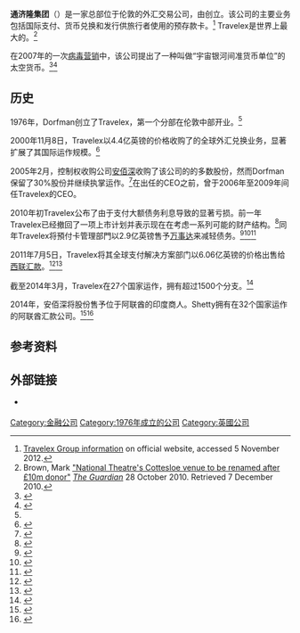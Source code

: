 {{Infobox company
| company_name = Travelex Group
| company_logo = [[File:Travelex_logo.png|File:Travelex logo.png]]
| company_type = [[私人有限公司|私人有限公司]]
| foundation = {{start date|1976}}
| location_city = [[伦敦|伦敦]]
| location_country = [[英格兰|英格兰]]
| key_people       = Lloyd Dorfman（创始人、主席）
| num_employees = 
| industry = [[金融服务|金融服务]]
| products = [[外汇市场|外汇交易]]
<!--| owner = B. R. Shetty和Lloyd Doorman B. R. Shetty收购完成时间不明-->
| num_employees = {{Fact|6500+（2012）|time=2014-07-14T08:45:05+00:00}}
| homepage = {{URL|http://www.travelex.com}}
}}

'''通济隆集团'''（{{lang-en|Travelex Group}}）是一家总部位于伦敦的外汇交易公司，由{{link-en|Lloyd Dorfman|Lloyd Dorfman}}创立。该公司的主要业务包括国际支付、货币兑换和发行供旅行者使用的预存款卡。<ref name=TravelexOfficial>[http://www.travelex.co.uk/group/default.asp Travelex Group information] {{Wayback|url=http://www.travelex.co.uk/group/default.asp |date=20100819140742 }} on official website, accessed 5 November 2012.</ref> Travelex是世界上最大的{{link-en|外汇经纪商|Foreign exchange companies}}。<ref>Brown, Mark [http://www.guardian.co.uk/stage/2010/oct/28/national-theatre-dorfman-donation "National Theatre's Cottesloe venue to be renamed after £10m donor"] {{Wayback|url=http://www.guardian.co.uk/stage/2010/oct/28/national-theatre-dorfman-donation |date=20120913073201 }} ''[[The_Guardian|The Guardian]]'' 28 October 2010.  Retrieved 7 December 2010.</ref>

在2007年的一次[[病毒营销|病毒营销]]中，该公司提出了一种叫做“宇宙银河间准货币单位”的太空货币。<ref name="quidpr">{{Cite web|url=http://www.travelex.co.uk/press/ENG/DOC_QUID_10042007.asp|title=Travelex Press Release|accessdate=October 9, 2007|publisher=Travelex|year=2007|author=Travelex|archive-date=2020-08-04|archive-url=https://web.archive.org/web/20200804162033/https://www.travelex.co.uk/press/ENG/DOC_QUID_10042007.asp|dead-url=no}}</ref><ref name="bbc">{{Cite news|url=http://www.bbc.co.uk/china/lifeintheuk/story/2007/10/071008_space_currency.shtml|title=科学家设计出太空货币|accessdate=2013-11-18|publisher=BBC China|year=2007|archive-date=2017-09-06|archive-url=https://web.archive.org/web/20170906012937/http://www.bbc.co.uk/china/lifeintheuk/story/2007/10/071008_space_currency.shtml|dead-url=no}}</ref>

== 历史 ==
1976年，Dorfman创立了Travelex，第一个分部在伦敦中部开业。<ref name=TravelexOfficial></ref>

2000年11月8日，Travelex以4.4亿英镑的价格收购了{{link-en|Thomas Cook AG|Thomas Cook AG}}的全球外汇兑换业务，显著扩展了其国际运作规模。<ref>{{cite news |url=http://www.thefreelibrary.com/Travelex+plc+Acquires+Thomas+Cook+Financial+Services+Division;+$630...-a066704076 |title=Travelex plc Acquires Thomas Cook Financial Services Division |author=London(Business Wire) |date=November 8, 2000 |accessdate=January 8, 2011 |archive-date=2019-02-16 |archive-url=https://web.archive.org/web/20190216212100/https://www.thefreelibrary.com/Travelex+plc+Acquires+Thomas+Cook+Financial+Services+Division%3b+%24630...-a066704076 |dead-url=no }}</ref>

2005年2月，控制权收购公司[[安佰深|安佰深]]收购了该公司的的多数股份，然而Dorfman保留了30%股份并继续执掌运作。<ref>{{cite news |url=http://www.bloomberg.com/apps/news?pid=newsarchive&sid=aAFSbygVhFJ8 |title=Apax Partners to Buy Majority of Britain's Travelex |publisher=[[Bloomberg_L.P.|Bloomberg]] |date=February 28, 2005 |accessdate=February 1, 2011 |archive-date=2015-09-24 |archive-url=https://web.archive.org/web/20150924142638/http://www.bloomberg.com/apps/news?pid=newsarchive&sid=aAFSbygVhFJ8 |dead-url=no }}</ref>在出任{{link-en|Wolseley plc|Wolseley plc}}的CEO之前，{{link-en|Ian Meakins|Ian Meakins}}曾于2006年至2009年间任Travelex的CEO。

2010年初Travelex公布了由于支付大额债务利息导致的显著亏损。前一年Travelex已经撤回了一项上市计划并表示现在在考虑一系列可能的财产结构。<ref>{{cite news |url=http://www.thisismoney.co.uk/markets/article.html?in_article_id=513210&in_page_id=3 |title=Travelex in race to sort out huge debt |publisher=thisismoney.co.uk |date=29 August 2010 |accessdate=4 March 2010 }}</ref>同年Travelex将預付卡管理部門以2.9亿英镑售予[[万事达|万事达]]来减轻债务。<ref>{{cite news |url=http://www.telegraph.co.uk/finance/newsbysector/banksandfinance/8192623/MasterCard-buys-Travelex-division-for-290m.html |title=MasterCard buys Travelex division for £290m |publisher=[[The_Daily_Telegraph|The Telegraph]] |date=9 December 2010 |location=London |first=Harry |last=Wilson |accessdate=2014-07-14 |archive-date=2018-11-23 |archive-url=https://web.archive.org/web/20181123201021/https://www.telegraph.co.uk/finance/newsbysector/banksandfinance/8192623/MasterCard-buys-Travelex-division-for-290m.html |dead-url=no }}</ref><ref>{{cite news |url=http://www.bloomberg.com/news/2010-12-09/travelex-loans-rise-on-plans-to-cut-senior-debt-after-unit-sale.html?cmpid=msnmoney |title=Travelex Loans Rise on Plans to Cut Senior Debt After Unit Sale |publisher=[[Bloomberg_L.P.|Bloomberg]] |date=December 10, 2010 |author=Patricia Kuo |accessdate=February 1, 2011 |archive-date=2014-07-14 |archive-url=https://web.archive.org/web/20140714160825/http://www.bloomberg.com/news/2010-12-09/travelex-loans-rise-on-plans-to-cut-senior-debt-after-unit-sale.html?cmpid=msnmoney |dead-url=no }}</ref><ref>{{cite news|title=萬事達卡以4.58億美元 收購Travelex預付卡業務|url=http://news.cts.com.tw/cnyes/money/201012/201012100628248.html|accessdate=2014-07-14|newspaper=華視新聞網|date=2010-12-10|deadurl=yes|archiveurl=https://web.archive.org/web/20140714222841/http://news.cts.com.tw/cnyes/money/201012/201012100628248.html|archivedate=2014-07-14}}</ref>

2011年7月5日，Travelex将其全球支付解决方案部门以6.06亿英镑的价格出售给[[西联汇款|西联汇款]]。<ref>{{cite news |url=http://www.businesswire.com/news/home/20110705005742/en/Western-Union-Acquire-Travelex-Global-Business-Payments |title=Western Union to Acquire Travelex Global Business Payments |publisher=Businesswire |date=July 5, 2011 |accessdate=2014-07-14 |archive-date=2020-01-28 |archive-url=https://web.archive.org/web/20200128184322/https://www.businesswire.com/news/home/20110705005742/en/Western-Union-Acquire-Travelex-Global-Business-Payments |dead-url=no }}</ref><ref>{{cite news |url=http://tech.ifeng.com/internet/detail_2011_07/06/7458549_0.shtml |title=快讯：西联汇款收购Travelex旗下部门 |publisher=凤凰网 |date=2011-07-06 |accessdate=2014-07-14 |archive-date=2019-11-11 |archive-url=https://web.archive.org/web/20191111171253/http://tech.ifeng.com/internet/detail_2011_07/06/7458549_0.shtml |dead-url=no }}</ref>

截至2014年3月，Travelex在27个国家运作，拥有超过1500个分支。<ref>{{cite web|author=Travelex|title=Travelex Corporate Presentation|url=http://www.travelex-corporate.com/uploadedFiles/Corporate/Static_Pages/Resources/20141205Corporatepresentationupdated160514.pdf|work=2014-03|accessdate=2014-07-14|archive-date=2019-08-19|archive-url=https://web.archive.org/web/20190819114028/http://www.travelex-corporate.com/uploadedFiles/Corporate/Static_Pages/Resources/20141205Corporatepresentationupdated160514.pdf|dead-url=no}}</ref>

2014年，安佰深将股份售予位于阿联酋的印度商人{{link-en|Bavaguthu Raghuram Shetty|B. R. Shetty|B. R. Shetty}}。Shetty拥有在32个国家运作的阿联酋汇款公司{{link-en|UAE Exchange|UAE Exchange}}。<ref>{{cite news |url=http://www.theguardian.com/business/2014/may/23/apax-travelex-bavaguthu-shetty-centurion-investments-foreign-exchange |title=Apax to sell majority stake in Travelex |date=May 23, 2014 |publisher=The Guardian |accessdate=2014-07-14 |archive-date=2016-03-05 |archive-url=https://web.archive.org/web/20160305032657/http://www.theguardian.com/business/2014/may/23/apax-travelex-bavaguthu-shetty-centurion-investments-foreign-exchange |dead-url=no }}</ref><ref>{{cite news |title=Travelex shelves IPO during sale talks with UAE buyer |url=http://www.telegraph.co.uk/finance/newsbysector/banksandfinance/10849784/Travelex-shelves-IPO-during-sale-talks-with-UAE-buyer.html |date=May 22, 2014 |publisher=The Telegraph |accessdate=2014-07-14 |archive-date=2020-01-28 |archive-url=https://web.archive.org/web/20200128185218/https://www.telegraph.co.uk/finance/newsbysector/banksandfinance/10849784/Travelex-shelves-IPO-during-sale-talks-with-UAE-buyer.html |dead-url=no }}</ref>

== 参考资料 ==
{{Reflist}}

==外部链接==
*{{official website|http://www.travelex.com}} {{En}}

[[Category:金融公司|Category:金融公司]]
[[Category:1976年成立的公司|Category:1976年成立的公司]]
[[Category:英國公司|Category:英國公司]]